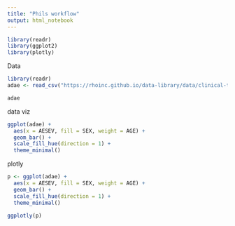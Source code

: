 ```yaml
---
title: "Phils workflow"
output: html_notebook
---
```



```r
library(readr)
library(ggplot2)
library(plotly)
```



Data

```r

library(readr)
adae <- read_csv("https://rhoinc.github.io/data-library/data/clinical-trials/adam/adae.csv")

adae

```

data viz

```r
ggplot(adae) +
  aes(x = AESEV, fill = SEX, weight = AGE) +
  geom_bar() +
  scale_fill_hue(direction = 1) +
  theme_minimal()
```

plotly

```r
p <- ggplot(adae) +
  aes(x = AESEV, fill = SEX, weight = AGE) +
  geom_bar() +
  scale_fill_hue(direction = 1) +
  theme_minimal()

ggplotly(p)
```

